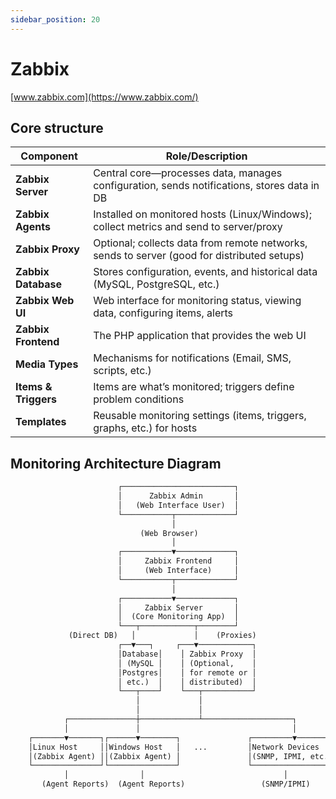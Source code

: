 ```yaml
---
sidebar_position: 20
---
```


# Zabbix

[www.zabbix.com](https://www.zabbix.com/)

<DocCardList />

## Core structure

| Component            | Role/Description                                                                            |
| -------------------- | ------------------------------------------------------------------------------------------- |
| **Zabbix Server**    | Central core—processes data, manages configuration, sends notifications, stores data in DB  |
| **Zabbix Agents**    | Installed on monitored hosts (Linux/Windows); collect metrics and send to server/proxy      |
| **Zabbix Proxy**     | Optional; collects data from remote networks, sends to server (good for distributed setups) |
| **Zabbix Database**  | Stores configuration, events, and historical data (MySQL, PostgreSQL, etc.)                 |
| **Zabbix Web UI**    | Web interface for monitoring status, viewing data, configuring items, alerts                |
| **Zabbix Frontend**  | The PHP application that provides the web UI                                                |
| **Media Types**      | Mechanisms for notifications (Email, SMS, scripts, etc.)                                    |
| **Items & Triggers** | Items are what’s monitored; triggers define problem conditions                              |
| **Templates**        | Reusable monitoring settings (items, triggers, graphs, etc.) for hosts                      |

## Monitoring Architecture Diagram

```txt
                        ┌─────────────────────────┐
                        │      Zabbix Admin       │
                        │   (Web Interface User)  │
                        └───────────┬─────────────┘
                                    │
                             (Web Browser)
                                    │
                        ┌───────────▼─────────────┐
                        │     Zabbix Frontend     │
                        │     (Web Interface)     │
                        └───────────┬─────────────┘
                                    │
                        ┌───────────▼─────────────┐
                        │     Zabbix Server       │
                        │  (Core Monitoring App)  │
                        └───┬────────────┬────────┘
             (Direct DB)   │             │    (Proxies)
                        ┌──▼───┐     ┌───▼────────────┐
                        │Database│    │ Zabbix Proxy  │
                        │ (MySQL │    │ (Optional,    │
                        │Postgres│    │ for remote or │
                        │ etc.)  │    │ distributed)  │
                        └───┬────┘    └───┬───────────┘
                            │             │
                            │             │
            ┌───────────────┼─────────────┴────────────────────┐
            │               │                                  │
    ┌───────▼───────┐┌──────▼────────┐               ┌─────────▼──────────┐
    │Linux Host     ││Windows Host   │   ...         │Network Devices     │
    │(Zabbix Agent) ││(Zabbix Agent) │               │(SNMP, IPMI, etc.)  │
    └───────────────┘└───────────────┘               └────────────────────┘
            │                │                               │
       (Agent Reports)  (Agent Reports)                 (SNMP/IPMI)
```


